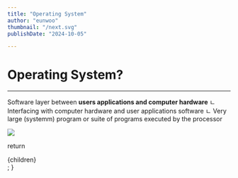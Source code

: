 ```yaml
---
title: "Operating System"
author: "eunwoo"
thumbnail: "/next.svg"
publishDate: "2024-10-05"

---
```



# Operating System?
***
Software layer between **users applications and computer hardware**
ㄴ Interfacing with computer hardware and user applications software
ㄴ Very large (systemm) program or suite of programs executed by the processor


<img src="https://velog.velcdn.com/images/eunwoo1341/post/146a2681-1471-4da1-acdd-632c12968c46/image.png" className="w-[800px] h-[300px]"/>




<br/>




  return <div className="prose">{children}</div>;
}
